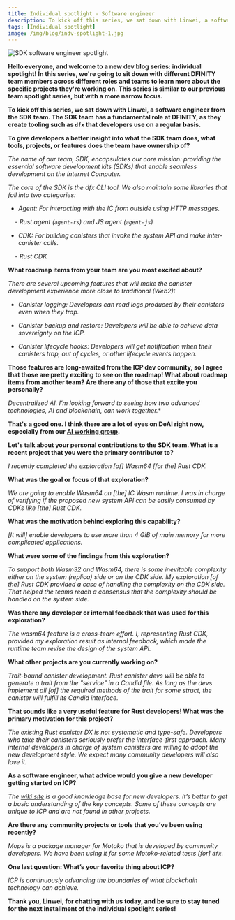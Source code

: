 ```yaml
---
title: Individual spotlight - Software engineer
description: To kick off this series, we sat down with Linwei, a software engineer from the SDK team.
tags: [Individual spotlight]
image: /img/blog/indv-spotlight-1.jpg
---
```


![SDK software engineer spotlight](../../static/img/blog/indv-spotlight-1.jpg)


**Hello everyone, and welcome to a new dev blog series: individual spotlight! In this series, we're going to sit down with different DFINITY team members across different roles and teams to learn more about the specific projects they're working on. This series is similar to our previous team spotlight series, but with a more narrow focus.**

**To kick off this series, we sat down with Linwei, a software engineer from the SDK team. The SDK team has a fundamental role at DFINITY, as they create tooling such as `dfx` that developers use on a regular basis.**

**To give developers a better insight into what the SDK team does, what tools, projects, or features does the team have ownership of?**

*The name of our team, SDK, encapsulates our core mission: providing the essential software development kits (SDKs) that enable seamless development on the Internet Computer.*

*The core of the SDK is the dfx CLI tool. We also maintain some libraries that fall into two categories:*

- *Agent: For interacting with the IC from outside using HTTP messages.*

    - *Rust agent (`agent-rs`) and JS agent (`agent-js`)*

- *CDK: For building canisters that invoke the system API and make inter-canister calls.*

    - *Rust CDK*

**What roadmap items from your team are you most excited about?**

*There are several upcoming features that will make the canister development experience more close to traditional (Web2):*

- *Canister logging: Developers can read logs produced by their canisters even when they trap.*

- *Canister backup and restore: Developers will be able to achieve data sovereignty on the ICP.*

- *Canister lifecycle hooks: Developers will get notification when their canisters trap, out of cycles, or other lifecycle events happen.*

**Those features are long-awaited from the ICP dev community, so I agree that those are pretty exciting to see on the roadmap! What about roadmap items from another team? Are there any of those that excite you personally?**

*Decentralized AI. I’m looking forward to seeing how two advanced technologies, AI and blockchain, can work together.**

**That's a good one. I think there are a lot of eyes on DeAI right now, especially from our [AI working group](https://forum.dfinity.org/t/technical-working-group-deai/24621/6).**

**Let's talk about your personal contributions to the SDK team. What is a recent project that you were the primary contributor to?**

*I recently completed the exploration [of] Wasm64 [for the] Rust CDK.*

**What was the goal or focus of that exploration?**

*We are going to enable Wasm64 on [the] IC Wasm runtime. I was in charge of verifying if the proposed new system API can be easily consumed by CDKs like [the] Rust CDK.*

**What was the motivation behind exploring this capability?**

*[It will] enable developers to use more than 4 GiB of main memory for more complicated applications.*

**What were some of the findings from this exploration?**

*To support both Wasm32 and Wasm64, there is some inevitable complexity either on the system (replica) side or on the CDK side. My exploration [of the] Rust CDK provided a case of handling the complexity on the CDK side. That helped the teams reach a consensus that the complexity should be handled on the system side.*

**Was there any developer or internal feedback that was used for this exploration?**

*The wasm64 feature is a cross-team effort. I, representing Rust CDK, provided my exploration result as internal feedback, which made the runtime team revise the design of the system API.*

**What other projects are you currently working on?**

*Trait-bound canister development. Rust canister devs will be able to generate a trait from the "service" in a Candid file. As long as the devs implement all [of] the required methods of the trait for some struct, the canister will fulfill its Candid interface.*

**That sounds like a very useful feature for Rust developers! What was the primary motivation for this project?**

*The existing Rust canister DX is not systematic and type-safe. Developers who take their canisters seriously prefer the interface-first approach. Many internal developers in charge of system canisters are willing to adopt the new development style. We expect many community developers will also love it.*

**As a software engineer, what advice would you give a new developer getting started on ICP?**

*The [wiki site](https://wiki.internetcomputer.org/wiki/Main_Page) is a good knowledge base for new developers. It’s better to get a basic understanding of the key concepts. Some of these concepts are unique to ICP and are not found in other projects.*

**Are there any community projects or tools that you’ve been using recently?**

*Mops is a package manager for Motoko that is developed by community developers. We have been using it for some Motoko-related tests [for] `dfx`.*

**One last question: What’s your favorite thing about ICP?**

*ICP is continuously advancing the boundaries of what blockchain technology can achieve.*

**Thank you, Linwei, for chatting with us today, and be sure to stay tuned for the next installment of the individual spotlight series!**